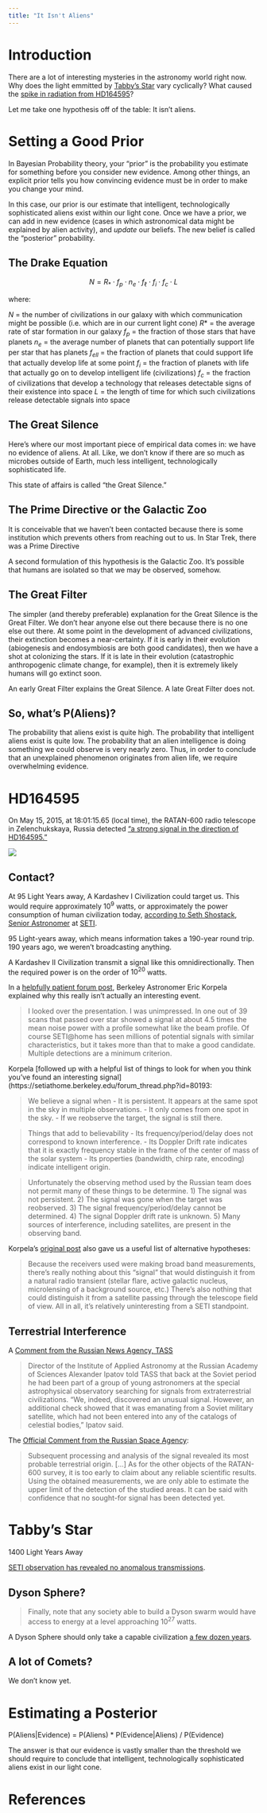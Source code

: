 ```yaml
---
title: "It Isn't Aliens"
---
```


# Introduction

There are a lot of interesting mysteries in the astronomy world right now. Why does the light emmitted by [Tabby's Star](https://en.wikipedia.org/wiki/KIC_8462852) vary cyclically? What caused the [spike in radiation from HD164595](http://www.centauri-dreams.org/?p=36248)?

Let me take one hypothesis off of the table: It isn't aliens.

# Setting a Good Prior

In Bayesian Probability theory, your "prior" is the probability you estimate for something before you consider new evidence. Among other things, an explicit prior tells you how convincing evidence must be in order to make you change your mind.

In this case, our prior is our estimate that intelligent, technologically sophisticated aliens exist within our light cone. Once we have a prior, we can add in new evidence (cases in which astronomical data might be explained by alien activity), and *update* our beliefs. The new belief is called the "posterior" probability.

## The Drake Equation

$$N = R_{\ast} \cdot f_p \cdot n_e \cdot f_{\ell} \cdot f_i \cdot f_c \cdot L$$

where:

$N$ = the number of civilizations in our galaxy with which communication might be possible (i.e. which are in our current light cone)
$R*$ = the average rate of star formation in our galaxy
$f_p$ = the fraction of those stars that have planets
$n_e$ = the average number of planets that can potentially support life per star that has planets
$f_{ell}$ = the fraction of planets that could support life that actually develop life at some point
$f_i$ = the fraction of planets with life that actually go on to develop intelligent life (civilizations)
$f_c$ = the fraction of civilizations that develop a technology that releases detectable signs of their existence into space
$L$ = the length of time for which such civilizations release detectable signals into space

## The Great Silence

Here's where our most important piece of empirical data comes in: we have no evidence of aliens. At all. Like, we don't know if there are so much as microbes outside of Earth, much less intelligent, technologically sophisticated life.

This state of affairs is called "the Great Silence."

## The Prime Directive or the Galactic Zoo

It is conceivable that we haven't been contacted because there is some institution which prevents others from reaching out to us. In Star Trek, there was a Prime Directive

A second formulation of this hypothesis is the Galactic Zoo. It's possible that humans are isolated so that we may be observed, somehow.

## The Great Filter

The simpler (and thereby preferable) explanation for the Great Silence is the Great Filter. We don't hear anyone else out there because there is no one else out there. At some point in the development of advanced civilizations, their extinction becomes a near-certainty. If it is early in their evolution (abiogenesis and endosymbiosis are both good candidates), then we have a shot at colonizing the stars. If it is late in their evolution (catastrophic anthropogenic climate change, for example), then it is extremely likely humans will go extinct soon.

An early Great Filter explains the Great Silence. A late Great Filter does not.

## So, what's P(Aliens)?

The probability that aliens exist is quite high. The probability that intelligent aliens exist is quite low. The probability that an alien intelligence is doing something we could observe is very nearly zero. Thus, in order to conclude that an unexplained phenomenon originates from alien life, we require overwhelming evidence.

# HD164595

On May 15, 2015, at 18:01:15.65 (local time), the RATAN-600 radio telescope in Zelenchukskaya, Russia detected ["a strong signal in the direction of HD164595."](http://www.centauri-dreams.org/?p=36248)

![](/imgs/SignalSpike.jpg)

## Contact?

At 95 Light Years away, A Kardashev I Civilization could target us. This would require approximately $10^9$ watts, or approximately the power consumption of human civilization today, [according to Seth Shostack](http://www.seti.org/seti-institute/a-seti-signal), [Senior Astronomer](http://www.seti.org/users/seth-shostak) at [SETI](http://www.seti.org/).

95 Light-years away, which means information takes a 190-year round trip. 190 years ago, we weren't broadcasting anything.

A Kardashev II Civilization transmit a signal like this omnidirectionally. Then the required power is on the order of $10^{20}$ watts.

In a [helpfully patient forum post](https://setiathome.berkeley.edu/forum_thread.php?id=80193), Berkeley Astronomer Eric Korpela explained why this really isn't actually an interesting event.

> I looked over the presentation. I was unimpressed. In one out of 39 scans that passed over star showed a signal at about 4.5 times the mean noise power with a profile somewhat like the beam profile. Of course SETI@home has seen millions of potential signals with similar characteristics, but it takes more than that to make a good candidate. Multiple detections are a minimum criterion.

Korpela [followed up with a helpful list of things to look for when you think you've found an interesting signal](https://setiathome.berkeley.edu/forum_thread.php?id=80193:

> We believe a signal when
> - It is persistent. It appears at the same spot in the sky in multiple observations.
> - It only comes from one spot in the sky.
> - If we reobserve the target, the signal is still there.

> Things that add to believability
> - Its frequency/period/delay does not correspond to known interference.
> - Its Doppler Drift rate indicates that it is exactly frequency stable in the frame of the center of mass of the solar system
> - Its properties (bandwidth, chirp rate, encoding) indicate intelligent origin.

> Unfortunately the observing method used by the Russian team does not permit many of these things to be determine. 1) The signal was not persistent. 2) The signal was gone when the target was reobserved. 3) The signal frequency/period/delay cannot be determined. 4) The signal Doppler drift rate is unknown. 5) Many sources of interference, including satellites, are present in the observing band.

Korpela's [original post](https://setiathome.berkeley.edu/forum_thread.php?id=80193) also gave us a useful list of alternative hypotheses:

> Because the receivers used were making broad band measurements, there's really nothing about this "signal" that would distinguish it from a natural radio transient (stellar flare, active galactic nucleus, microlensing of a background source, etc.) There's also nothing that could distinguish it from a satellite passing through the telescope field of view. All in all, it's relatively uninteresting from a SETI standpoint.

## Terrestrial Interference

A [Comment from the Russian News Agency, TASS](http://tass.com/science/896683)

> Director of the Institute of Applied Astronomy at the Russian Academy of Sciences Alexander Ipatov told TASS that back at the Soviet period he had been part of a group of young astronomers at the special astrophysical observatory searching for signals from extraterrestrial civilizations.
> "We, indeed, discovered an unusual signal. However, an additional check showed that it was emanating from a Soviet military satellite, which had not been entered into any of the catalogs of celestial bodies," Ipatov said.

The [Official Comment from the Russian Space Agency](https://www.sao.ru/Doc-en/SciNews/2016/Sotnikova/):

>  Subsequent processing and analysis of the signal revealed its most probable terrestrial origin. [...] As for the other objects of the RATAN-600 survey, it is too early to claim about any reliable scientific results. Using the obtained measurements, we are only able to estimate the upper limit of the detection of the studied areas. It can be said with confidence that no sought-for signal has been detected yet. 

# Tabby's Star

1400 Light Years Away

[SETI observation has revealed no anomalous transmissions](http://www.seti.org/seti-institute/press-release/looking-deliberate-radio-signals-kic-8462852).

## Dyson Sphere?

> Finally, note that any society able to build a Dyson swarm would have access to energy at a level approaching $10^27$ watts.

A Dyson Sphere should only take a capable civilization [a few dozen years](http://www.sciencedirect.com/science/article/pii/S0094576513001148).

## A lot of Comets?

We don't know yet.

# Estimating a Posterior

P(Aliens|Evidence) = P(Aliens) * P(Evidence|Aliens) / P(Evidence)

The answer is that our evidence is vastly smaller than the threshold we should require to conclude that intelligent, technologically sophisticated aliens exist in our light cone.

# References
